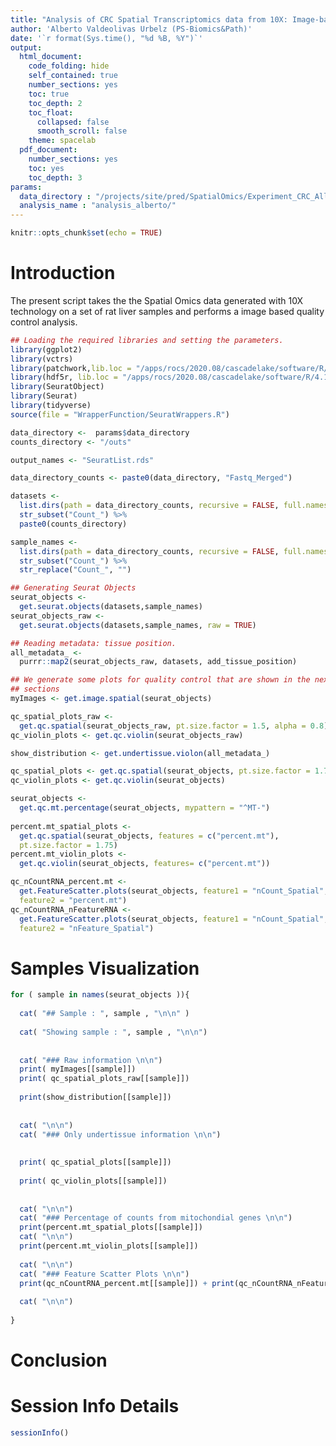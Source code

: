 ```yaml
---
title: "Analysis of CRC Spatial Transcriptomics data from 10X: Image-based Quality Control"
author: 'Alberto Valdeolivas Urbelz (PS-Biomics&Path)'
date: '`r format(Sys.time(), "%d %B, %Y")`'
output:
  html_document:
    code_folding: hide
    self_contained: true
    number_sections: yes
    toc: true
    toc_depth: 2
    toc_float:
      collapsed: false
      smooth_scroll: false
    theme: spacelab
  pdf_document:
    number_sections: yes
    toc: yes
    toc_depth: 3
params:
  data_directory : "/projects/site/pred/SpatialOmics/Experiment_CRC_AllSamples/"
  analysis_name : "analysis_alberto/"
---
```


```r
knitr::opts_chunk$set(echo = TRUE)
```

# Introduction

The present script takes the the Spatial Omics data generated with 10X 
technology on a set of rat liver samples and performs a image based quality 
control analysis. 

```r
## Loading the required libraries and setting the parameters. 
library(ggplot2)
library(vctrs)
library(patchwork,lib.loc = "/apps/rocs/2020.08/cascadelake/software/R/4.1.2-foss-2020a/lib64/R/library")
library(hdf5r, lib.loc = "/apps/rocs/2020.08/cascadelake/software/R/4.1.2-foss-2020a/lib64/R/library")
library(SeuratObject)
library(Seurat)
library(tidyverse)
source(file = "WrapperFunction/SeuratWrappers.R")

data_directory <-  params$data_directory
counts_directory <- "/outs"

output_names <- "SeuratList.rds"

data_directory_counts <- paste0(data_directory, "Fastq_Merged")
```

```r
datasets <- 
  list.dirs(path = data_directory_counts, recursive = FALSE, full.names = TRUE) %>% 
  str_subset("Count_") %>%
  paste0(counts_directory)

sample_names <- 
  list.dirs(path = data_directory_counts, recursive = FALSE, full.names = FALSE) %>% 
  str_subset("Count_") %>%
  str_replace("Count_", "") 
```

```r
## Generating Seurat Objects 
seurat_objects <- 
  get.seurat.objects(datasets,sample_names)
seurat_objects_raw <- 
  get.seurat.objects(datasets,sample_names, raw = TRUE)
```

```r
## Reading metadata: tissue position.
all_metadata_ <-
  purrr::map2(seurat_objects_raw, datasets, add_tissue_position)
```


```r
## We generate some plots for quality control that are shown in the next 
## sections 
myImages <- get.image.spatial(seurat_objects)

qc_spatial_plots_raw <- 
  get.qc.spatial(seurat_objects_raw, pt.size.factor = 1.5, alpha = 0.8)
qc_violin_plots <- get.qc.violin(seurat_objects_raw)

show_distribution <- get.undertissue.violon(all_metadata_)

qc_spatial_plots <- get.qc.spatial(seurat_objects, pt.size.factor = 1.75)
qc_violin_plots <- get.qc.violin(seurat_objects)

seurat_objects <- 
  get.qc.mt.percentage(seurat_objects, mypattern = "^MT-")
                       
percent.mt_spatial_plots <- 
  get.qc.spatial(seurat_objects, features = c("percent.mt"), 
  pt.size.factor = 1.75)        
percent.mt_violin_plots <- 
  get.qc.violin(seurat_objects, features= c("percent.mt"))

qc_nCountRNA_percent.mt <- 
  get.FeatureScatter.plots(seurat_objects, feature1 = "nCount_Spatial", 
  feature2 = "percent.mt")
qc_nCountRNA_nFeatureRNA <-
  get.FeatureScatter.plots(seurat_objects, feature1 = "nCount_Spatial", 
  feature2 = "nFeature_Spatial")
```

# Samples Visualization 

```r
for ( sample in names(seurat_objects )){
  
  cat( "## Sample : ", sample , "\n\n" )
  
  cat( "Showing sample : ", sample , "\n\n")
  
  
  cat( "### Raw information \n\n")
  print( myImages[[sample]])
  print( qc_spatial_plots_raw[[sample]])
  
  print(show_distribution[[sample]])
  
  
  cat( "\n\n")
  cat( "### Only undertissue information \n\n")
  
  
  print( qc_spatial_plots[[sample]])
  
  print( qc_violin_plots[[sample]])
  
  
  cat( "\n\n")
  cat( "### Percentage of counts from mitochondial genes \n\n")
  print(percent.mt_spatial_plots[[sample]]) 
  cat( "\n\n")
  print(percent.mt_violin_plots[[sample]])
  
  cat( "\n\n")
  cat( "### Feature Scatter Plots \n\n")
  print(qc_nCountRNA_percent.mt[[sample]]) + print(qc_nCountRNA_nFeatureRNA[[sample]])
  
  cat( "\n\n")
  
}
```


# Conclusion 



# Session Info Details

```r
sessionInfo()
```